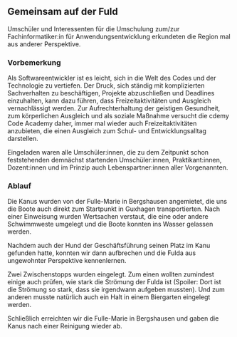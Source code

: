 
<CoverSection
  category="UMSCHULUNG"
  date="08.06.2023"
  title="Kanuausflug"
  image=""
/>

## Gemeinsam auf der Fuld

Umschüler und Interessenten für die Umschulung zum/zur Fachinformatiker:in für Anwendungsentwicklung erkundeten die Region mal aus anderer Perspektive.

### Vorbemerkung

Als Softwareentwickler ist es leicht, sich in die Welt des Codes und der Technologie zu vertiefen. Der Druck, sich ständig mit komplizierten Sachverhalten zu beschäftigen, Projekte abzuschließen und Deadlines einzuhalten, kann dazu führen, dass Freizeitaktivitäten und Ausgleich vernachlässigt werden. Zur Aufrechterhaltung der geistigen Gesundheit, zum körperlichen Ausgleich und als soziale Maßnahme versucht die cdemy Code Academy daher, immer mal wieder auch Freizeitaktivitäten anzubieten, die einen Ausgleich zum Schul- und Entwicklungsalltag darstellen.

Eingeladen waren alle Umschüler:innen, die zu dem Zeitpunkt schon feststehenden demnächst startenden Umschüler:innen, Praktikant:innen, Dozent:innen und im Prinzip auch Lebenspartner:innen aller Vorgenannten.

### Ablauf

Die Kanus wurden von der Fulle-Marie in Bergshausen angemietet, die uns die Boote auch direkt zum Startpunkt in Guxhagen transportierten. Nach einer Einweisung wurden Wertsachen verstaut, die eine oder andere Schwimmweste umgelegt und die Boote konnten ins Wasser gelassen werden.

<ImageSection image1={Kanu1} image2={Kanu2} />

Nachdem auch der Hund der Geschäftsführung seinen Platz im Kanu gefunden hatte, konnten
wir dann aufbrechen und die Fulda aus ungewohnter Perspektive kennenlernen.

<ImageSection image1={Kanu3} image2={Kanu4} />

Zwei Zwischenstopps wurden eingelegt. Zum einen wollten zumindest einige auch prüfen, wie stark die Strömung der Fulda ist (Spoiler: Dort ist die Strömung so stark, dass sie irgendwann aufgeben mussten). Und zum anderen musste natürlich auch ein Halt in einem Biergarten eingelegt werden.

<ImageSection image1={Kanu6} image2={Kanu7} />

Schließlich erreichten wir die Fulle-Marie in Bergshausen und gaben die Kanus nach einer Reinigung wieder ab.
